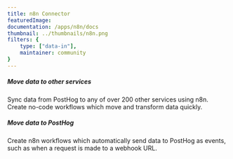 ```yaml
---
title: n8n Connector
featuredImage: 
documentation: /apps/n8n/docs
thumbnail: ../thumbnails/n8n.png
filters: {
    type: ["data-in"],
    maintainer: community
}
---
```


<Section
    divider={false}
    title="Create automated workflows using PostHog in n8n to simplify the way you work and sync data between over 200 services."
    size="full"
    cols={2}
>
    <div>
        <h5>Move data to other services</h5>
        <p>Sync data from PostHog to any of over 200 other services using n8n. Create no-code workflows which move and transform data quickly.</p>
    </div>
    <div>
        <h5>Move data to PostHog</h5>
        <p>Create n8n workflows which automatically send data to PostHog as events, such as when a request is made to a webhook URL.</p>
    </div>
</Section>

<TutorialsSlider topic="n8n" />

<Documentation />
